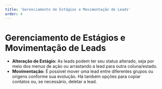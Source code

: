 ```yaml
---
title: 'Gerenciamento de Estágios e Movimentação de Leads'
order: 4
---
```


# Gerenciamento de Estágios e Movimentação de Leads

- **Alteração de Estágio:** As leads podem ter seu status alterado, seja por meio dos menus de ação ou arrastando a lead para outra coluna/estado.
- **Movimentação:** É possível mover uma lead entre diferentes grupos ou origens conforme sua evolução. Há também opções para copiar contatos ou, se necessário, deletar a lead.
